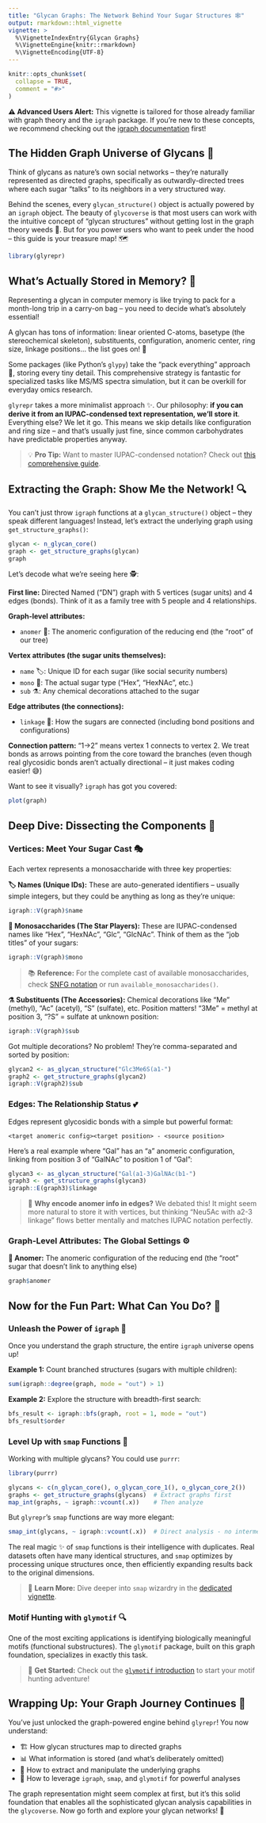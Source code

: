 ```yaml
---
title: "Glycan Graphs: The Network Behind Your Sugar Structures 🕸️"
output: rmarkdown::html_vignette
vignette: >
  %\VignetteIndexEntry{Glycan Graphs}
  %\VignetteEngine{knitr::rmarkdown}
  %\VignetteEncoding{UTF-8}
---
```


```r
knitr::opts_chunk$set(
  collapse = TRUE,
  comment = "#>"
)
```

**⚠️ Advanced Users Alert:** This vignette is tailored for those already familiar with graph theory and the `igraph` package. 
If you're new to these concepts, 
we recommend checking out the [igraph documentation](https://r.igraph.org) first!

## The Hidden Graph Universe of Glycans 🌌

Think of glycans as nature's own social networks – they're naturally represented as directed graphs, 
specifically as outwardly-directed trees where each sugar "talks" to its neighbors in a very structured way. 

Behind the scenes, 
every `glycan_structure()` object is actually powered by an `igraph` object. 
The beauty of `glycoverse` is that most users can work with the intuitive concept of "glycan structures" 
without getting lost in the graph theory weeds 🌾. 
But for you power users who want to peek under the hood – this guide is your treasure map! 🗺️

```r
library(glyrepr)
```

## What's Actually Stored in Memory? 🧠

Representing a glycan in computer memory is like trying to pack for a month-long trip in a carry-on bag – 
you need to decide what's absolutely essential! 

A glycan has tons of information: linear oriented C-atoms, 
basetype (the stereochemical skeleton), 
substituents, 
configuration, 
anomeric center, 
ring size, 
linkage positions... the list goes on! 📝

Some packages (like Python's `glypy`) take the "pack everything" approach 🎒, 
storing every tiny detail. 
This comprehensive strategy is fantastic for specialized tasks like MS/MS spectra simulation, 
but it can be overkill for everyday omics research.

`glyrepr` takes a more minimalist approach ✨. 
Our philosophy: **if you can derive it from an IUPAC-condensed text representation, 
we'll store it**. 
Everything else? We let it go. 
This means we skip details like configuration and ring size – and that's usually just fine, 
since common carbohydrates have predictable properties anyway.

> 💡 **Pro Tip:** Want to master IUPAC-condensed notation? 
> Check out [this comprehensive guide](https://glycoverse.github.io/glyrepr/articles/iupac.html).

## Extracting the Graph: Show Me the Network! 🔍

You can't just throw `igraph` functions at a `glycan_structure()` object – they speak different languages! 
Instead, 
let's extract the underlying graph using `get_structure_graphs()`:

```r
glycan <- n_glycan_core()
graph <- get_structure_graphs(glycan)
graph
```

Let's decode what we're seeing here 🕵️:

**First line:** Directed Named ("DN") graph with 5 vertices (sugar units) and 4 edges (bonds). 
Think of it as a family tree with 5 people and 4 relationships.

**Graph-level attributes:**

- `anomer` 🔄: The anomeric configuration of the reducing end (the "root" of our tree)

**Vertex attributes (the sugar units themselves):**

- `name` 🏷️: Unique ID for each sugar (like social security numbers)
- `mono` 🍬: The actual sugar type ("Hex", "HexNAc", etc.)
- `sub` ⚗️: Any chemical decorations attached to the sugar

**Edge attributes (the connections):**

- `linkage` 🔗: How the sugars are connected (including bond positions and configurations)

**Connection pattern:** "1->2" means vertex 1 connects to vertex 2. 
We treat bonds as arrows pointing from the core toward the branches 
(even though real glycosidic bonds aren't actually directional – 
it just makes coding easier! 😅)

Want to see it visually? `igraph` has got you covered:

```r
plot(graph)
```

## Deep Dive: Dissecting the Components 🔬

### Vertices: Meet Your Sugar Cast 🎭

Each vertex represents a monosaccharide with three key properties:

**🏷️ Names (Unique IDs):**
These are auto-generated identifiers – usually simple integers, 
but they could be anything as long as they're unique:

```r
igraph::V(graph)$name
```

**🍬 Monosaccharides (The Star Players):**
These are IUPAC-condensed names like "Hex", 
"HexNAc", 
"Glc", 
"GlcNAc". 
Think of them as the "job titles" of your sugars:

```r
igraph::V(graph)$mono
```

> 📚 **Reference:** For the complete cast of available monosaccharides, 
> check [SNFG notation](https://www.ncbi.nlm.nih.gov/glycans/snfg.html) or run `available_monosaccharides()`.

**⚗️ Substituents (The Accessories):**
Chemical decorations like "Me" (methyl), 
"Ac" (acetyl), 
"S" (sulfate), 
etc. 
Position matters! 
"3Me" = methyl at position 3, 
"?S" = sulfate at unknown position:

```r
igraph::V(graph)$sub
```

Got multiple decorations? No problem! 
They're comma-separated and sorted by position:

```r
glycan2 <- as_glycan_structure("Glc3Me6S(a1-")
graph2 <- get_structure_graphs(glycan2)
igraph::V(graph2)$sub
```

### Edges: The Relationship Status 💕

Edges represent glycosidic bonds with a simple but powerful format:

```
<target anomeric config><target position> - <source position>
```

Here's a real example where "Gal" has an "a" anomeric configuration, 
linking from position 3 of "GalNAc" to position 1 of "Gal":

```r
glycan3 <- as_glycan_structure("Gal(a1-3)GalNAc(b1-")
graph3 <- get_structure_graphs(glycan3)
igraph::E(graph3)$linkage
```

> 🤔 **Why encode anomer info in edges?** We debated this! 
> It might seem more natural to store it with vertices, 
> but thinking "Neu5Ac with a2-3 linkage" flows better mentally and matches IUPAC notation perfectly.

### Graph-Level Attributes: The Global Settings ⚙️

**🔄 Anomer:** The anomeric configuration of the reducing end (the "root" sugar that doesn't link to anything else)

```r
graph$anomer
```

## Now for the Fun Part: What Can You Do? 🎉

### Unleash the Power of `igraph` 💪

Once you understand the graph structure, 
the entire `igraph` universe opens up! 

**Example 1:** Count branched structures (sugars with multiple children):

```r
sum(igraph::degree(graph, mode = "out") > 1)
```

**Example 2:** Explore the structure with breadth-first search:

```r
bfs_result <- igraph::bfs(graph, root = 1, mode = "out")
bfs_result$order
```

### Level Up with `smap` Functions 🚀

Working with multiple glycans? You could use `purrr`:

```r
library(purrr)

glycans <- c(n_glycan_core(), o_glycan_core_1(), o_glycan_core_2())
graphs <- get_structure_graphs(glycans)  # Extract graphs first
map_int(graphs, ~ igraph::vcount(.x))    # Then analyze
```

But `glyrepr`'s `smap` functions are way more elegant:

```r
smap_int(glycans, ~ igraph::vcount(.x))  # Direct analysis - no intermediate step!
```

The real magic ✨ of `smap` functions is their intelligence with duplicates. 
Real datasets often have many identical structures, 
and `smap` optimizes by processing unique structures once, 
then efficiently expanding results back to the original dimensions.

> 📖 **Learn More:** Dive deeper into `smap` wizardry in the [dedicated vignette](https://glycoverse.github.io/glyrepr/articles/smap.html).

### Motif Hunting with `glymotif` 🔍

One of the most exciting applications is identifying biologically meaningful motifs (functional substructures). 
The `glymotif` package, 
built on this graph foundation, 
specializes in exactly this task.

> 🎯 **Get Started:** Check out the [`glymotif` introduction](https://glycoverse.github.io/glymotif/articles/glymotif.html) to start your motif hunting adventure!

## Wrapping Up: Your Graph Journey Continues 🎯

You've just unlocked the graph-powered engine behind `glyrepr`! 
You now understand:

- 🏗️ How glycan structures map to directed graphs
- 📊 What information is stored (and what's deliberately omitted)
- 🔧 How to extract and manipulate the underlying graphs
- 🚀 How to leverage `igraph`, `smap`, and `glymotif` for powerful analyses

The graph representation might seem complex at first, 
but it's this solid foundation that enables all the sophisticated glycan analysis capabilities in the `glycoverse`. 
Now go forth and explore your glycan networks! 🌟